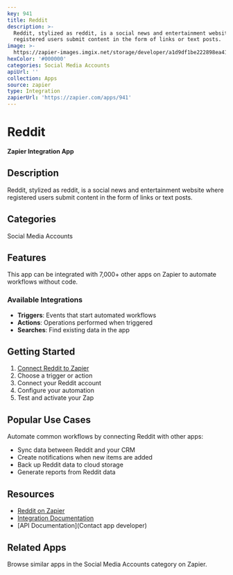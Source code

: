 ```yaml
---
key: 941
title: Reddit
description: >-
  Reddit, stylized as reddit, is a social news and entertainment website where
  registered users submit content in the form of links or text posts.
image: >-
  https://zapier-images.imgix.net/storage/developer/a1d9df1be222898ea41a84acbd00bb5a.png?auto=format%2Ccompress&ixlib=python-3.0.0&q=50
hexColor: '#000000'
categories: Social Media Accounts
apiUrl: ''
collection: Apps
source: zapier
type: Integration
zapierUrl: 'https://zapier.com/apps/941'
---
```

# Reddit

**Zapier Integration App**

## Description

Reddit, stylized as reddit, is a social news and entertainment website where registered users submit content in the form of links or text posts.

## Categories

Social Media Accounts

## Features

This app can be integrated with 7,000+ other apps on Zapier to automate workflows without code.

### Available Integrations

- **Triggers**: Events that start automated workflows
- **Actions**: Operations performed when triggered
- **Searches**: Find existing data in the app

## Getting Started

1. [Connect Reddit to Zapier](https://zapier.com/apps/941)
2. Choose a trigger or action
3. Connect your Reddit account
4. Configure your automation
5. Test and activate your Zap

## Popular Use Cases

Automate common workflows by connecting Reddit with other apps:

- Sync data between Reddit and your CRM
- Create notifications when new items are added
- Back up Reddit data to cloud storage
- Generate reports from Reddit data

## Resources

- [Reddit on Zapier](https://zapier.com/apps/941)
- [Integration Documentation](https://zapier.com/apps/941/integrations)
- [API Documentation](Contact app developer)

## Related Apps

Browse similar apps in the Social Media Accounts category on Zapier.
